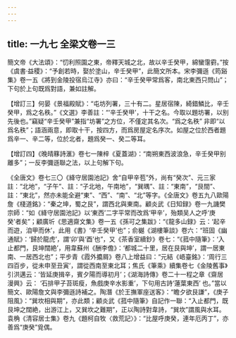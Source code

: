 ```yaml
---
---
---
```

title: 一九七 全梁文卷一三
---




簡文帝《大法頌》：“忉利照園之東，帝釋天城之北，故以辛壬癸甲，綿蠻霮䨴。”按《虞書·益稷》：“予創若時，娶於塗山，辛壬癸甲”，此簡文所本。宋李彌遜《筠谿集》卷一五《將到金陵投宿烏江寺》亦曰：“辛壬癸甲常爲客，南北東西只問山”；下句於上句既爲對語，兼如註解。

【增訂三】何晏《景福殿賦》：“屯坊列署，三十有二。星居宿陳，綺錯鱗比，辛壬癸甲，爲之名秩。”《文選》李善註：“‘辛壬癸甲’，十干之名。今取以題坊署，以别先後也。”竊疑“辛壬癸甲”兼指“坊署”之方位，不僅定其名次。“爲之名秩” 非即“以爲名秩”；語涵兩意，即取十干，按四方，而爲房屋定名序次。如屋之位於西者題爲辛一、辛二等，位於北者，題爲癸一、癸二等耳。

【增訂四】《晚晴簃詩滙》卷七一陳梓《夏蓋湖》：“南朔東西波浪急，辛壬癸甲别離多”；一反李彌遜聯之法，以上句解下句。

《全唐文》卷七三〇《絳守居園池記》舍“自甲辛苞”外，尚有“癸次”、元三家註：“北地”，“子午”、註：“子北地，午南地”，“巽㬂”、註：“東南”，“艮間”、註：“東北”，然亦未能全避“東”、“西”、“南”、“北”等字。《全唐文》卷五九八歐陽詹《棧道銘》：“秦之坤，蜀之艮”，謂西北與東南。顧炎武《日知録》卷一九譏樊宗師：“如《絳守居園池記》以‘東西’二字平常而改爲‘甲辛’，殆類吴人之呼‘庚癸’者矣”；顧廣圻《思適齋文集》卷一五《孫可之集跋》：“《龍多山録》云：‘起辛而遊，洎甲而休’，此用《書》‘辛壬癸甲’也”；俞樾《湖樓筆談》卷六：“班固《幽通賦》：‘歸於龍虎’，謂‘卯’與‘酉’也”，又《茶香室續鈔》卷七：“《菰中隨筆》：‘入止都門，艮坤闊絶’，用韋蘇州《酬李儋》：‘都城二十里，居在艮與坤’，謂一居東南、一居西北也”；平步青《霞外攟屑》卷八上增益曰：“元結《峿臺銘》：‘周行三四百步，從未申至丑寅’，謂從西南至東北耳；焦氏《筆乘》續集卷七《金陵舊事》引洪邁云：‘皆延庚揖辛，賓夕陽而導初月’；《湖海詩傳》卷二十一程之章《齋居漫興》云： ‘石排甲子苔斑瘦，魚戲庚辛水影重’，下句用古詩‘蓮葉東西’ 也。”當以簡文、歐陽詹文與李彌遜詩補之。陶潛《於王撫軍座送客》：“瞻夕欲艮謙”，《庚子阻風》：“巽坎相與期”，亦此類；顧炎武《菰中隨筆》自記作一聯：“入止都門，既艮坤之闊絶，出游江上，又巽坎之難期”，正以陶詩對韋詩，“巽坎”謂風與水耳。袁桷《清容居士集》卷九《題柯自牧〈救荒記〉》：“比屋呼庚癸，連年厄丙丁”，亦善爲“庚癸”覓偶。